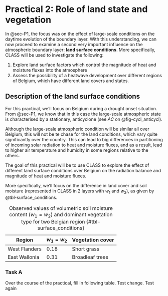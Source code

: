 # Practical 2: Role of land state and vegetation

In @sec-P1, the focus was on the effect of large-scale conditions on the daytime evolution of the boundary layer. With this understanding, we can now proceed to examine a second very important influence on the atmospheric boundary layer: **land surface conditions**. More specifically, CLASS will be used to investigate the following: 

1. Explore land surface factors which
control the magnitude of heat and moisture fluxes into the atmosphere
2. Assess the possibility of a heatwave development over different regions of Belgium, which have different land covers and states. 

## Description of the land surface conditions

For this practical, we'll focus on Belgium during a drought onset situation. From @sec-P1, we know that in this case the large-scale atmospheric state is characterised by a stationary, anticyclone (see $AC$ on @fig-cycl_anticycl). 

Although the large-scale atmospheric condition will be similar all over Belgium, this will not be te chase for the land conditions, which vary quite significantly over the country. This can lead to big differences in partitioning of incoming solar radiation to heat and moisture fluxes, and as a result, lead to higher air temperature and humidity in some regions relative to the others.

The goal of this practical will be to use CLASS to explore the effect of different land surface conditions over Belgium on the radiation balance and magnitude of heat and moisture fluxes.

More specifically, we'll focus on the difference in land cover and soil moisture (represented in CLASS in 2 layers with $w_1$ and $w_2$), as given by @tbl-surface_conditions. 

| Region | $w_1 = w_2$ | Vegetation cover |
|---|---|---|
| West Flanders | 0.18 | Short grass |
| East Wallonia | 0.31 | Broadleaf trees |   

: Observed values of volumetric soil moisture content ($w_1 = w_2$) and dominant vegetation type for two Belgian region {#tbl-surface_conditions}

### Task A
Over the course of the practical, fill in following table. Test change. Test again

